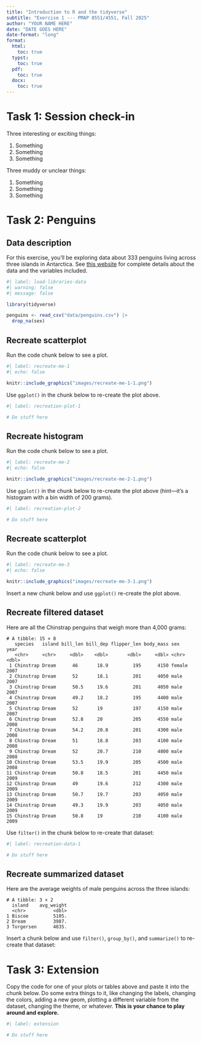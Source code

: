 ```yaml
---
title: "Introduction to R and the tidyverse"
subtitle: "Exercise 1 --- PMAP 8551/4551, Fall 2025"
author: "YOUR NAME HERE"
date: "DATE GOES HERE"
date-format: "long"
format:
  html:
    toc: true
  typst:
    toc: true
  pdf:
    toc: true
  docx:
    toc: true
---
```



# Task 1: Session check-in

Three interesting or exciting things:

1. Something
2. Something
3. Something

Three muddy or unclear things:

1. Something
2. Something
3. Something


# Task 2: Penguins

## Data description

For this exercise, you'll be exploring data about 333 penguins living across three islands in Antarctica. See [this website](https://allisonhorst.github.io/palmerpenguins/) for complete details about the data and the variables included.

```r
#| label: load-libraries-data
#| warning: false
#| message: false

library(tidyverse)

penguins <- read_csv("data/penguins.csv") |> 
  drop_na(sex)
```

## Recreate scatterplot

Run the code chunk below to see a plot.

```r
#| label: recreate-me-1
#| echo: false

knitr::include_graphics("images/recreate-me-1-1.png")
```

Use `ggplot()` in the chunk below to re-create the plot above.

```r
#| label: recreation-plot-1

# Do stuff here
```


## Recreate histogram

Run the code chunk below to see a plot.

```r
#| label: recreate-me-2
#| echo: false

knitr::include_graphics("images/recreate-me-2-1.png")
```

Use `ggplot()` in the chunk below to re-create the plot above (hint---it's a histogram with a bin width of 200 grams).

```r
#| label: recreation-plot-2

# Do stuff here
```


## Recreate scatterplot

Run the code chunk below to see a plot.

```r
#| label: recreate-me-3
#| echo: false

knitr::include_graphics("images/recreate-me-3-1.png")
```

Insert a new chunk below and use `ggplot()` re-create the plot above.



## Recreate filtered dataset

Here are all the Chinstrap penguins that weigh more than 4,000 grams:

```
# A tibble: 15 × 8
   species   island bill_len bill_dep flipper_len body_mass sex     year
   <chr>     <chr>     <dbl>    <dbl>       <dbl>     <dbl> <chr>  <dbl>
 1 Chinstrap Dream      46       18.9         195      4150 female  2007
 2 Chinstrap Dream      52       18.1         201      4050 male    2007
 3 Chinstrap Dream      50.5     19.6         201      4050 male    2007
 4 Chinstrap Dream      49.2     18.2         195      4400 male    2007
 5 Chinstrap Dream      52       19           197      4150 male    2007
 6 Chinstrap Dream      52.8     20           205      4550 male    2008
 7 Chinstrap Dream      54.2     20.8         201      4300 male    2008
 8 Chinstrap Dream      51       18.8         203      4100 male    2008
 9 Chinstrap Dream      52       20.7         210      4800 male    2008
10 Chinstrap Dream      53.5     19.9         205      4500 male    2008
11 Chinstrap Dream      50.8     18.5         201      4450 male    2009
12 Chinstrap Dream      49       19.6         212      4300 male    2009
13 Chinstrap Dream      50.7     19.7         203      4050 male    2009
14 Chinstrap Dream      49.3     19.9         203      4050 male    2009
15 Chinstrap Dream      50.8     19           210      4100 male    2009
```

Use `filter()` in the chunk below to re-create that dataset:

```r
#| label: recreation-data-1

# Do stuff here
```


## Recreate summarized dataset

Here are the average weights of male penguins across the three islands:

```
# A tibble: 3 × 2
  island    avg_weight
  <chr>          <dbl>
1 Biscoe         5105.
2 Dream          3987.
3 Torgersen      4035.
```

Insert a chunk below and use `filter()`, `group_by()`, and `summarize()` to re-create that dataset:


# Task 3: Extension

Copy the code for one of your plots or tables above and paste it into the chunk below. Do some extra things to it, like changing the labels, changing the colors, adding a new geom, plotting a different variable from the dataset, changing the theme, or whatever. **This is your chance to play around and explore.**

```r
#| label: extension

# Do stuff here
```

